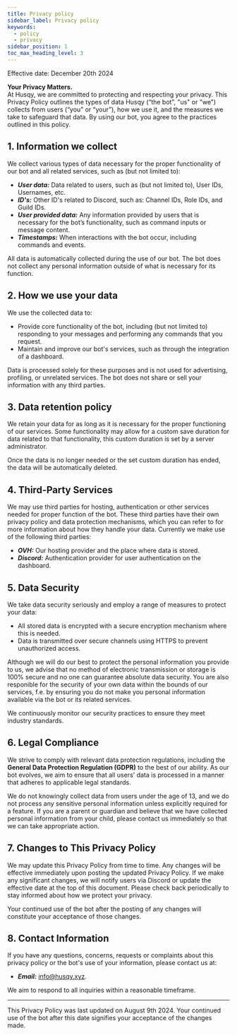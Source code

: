 ```yaml
---
title: Privacy policy
sidebar_label: Privacy policy
keywords:
  - policy
  - privacy
sidebar_position: 1
toc_max_heading_level: 3
---
```


Effective date: December 20th 2024

**Your Privacy Matters.**<br/>
At Husqy, we are committed to protecting and respecting your privacy. This Privacy Policy outlines the types of data Husqy (“the bot”, "us" or "we") collects from users (“you” or “your”), how we use it, and the measures we take to safeguard that data. By using our bot, you agree to the practices outlined in this policy.

## 1. Information we collect

We collect various types of data necessary for the proper functionality of our bot and all related services, such as (but not limited to):

- **_User data:_** Data related to users, such as (but not limited to), User IDs, Usernames, etc.
- **_ID's:_** Other ID's related to Discord, such as: Channel IDs, Role IDs, and Guild IDs.
- **_User provided data:_** Any information provided by users that is necessary for the bot’s functionality, such as command inputs or message content.
- **_Timestamps:_** When interactions with the bot occur, including commands and events.

All data is automatically collected during the use of our bot. The bot does not collect any personal information outside of what is necessary for its function.

## 2. How we use your data

We use the collected data to:

- Provide core functionality of the bot, including (but not limited to) responding to your messages and performing any commands that you request.
- Maintain and improve our bot's services, such as through the integration of a dashboard.

Data is processed solely for these purposes and is not used for advertising, profiling, or unrelated services. The bot does not share or sell your information with any third parties.

## 3. Data retention policy

We retain your data for as long as it is necessary for the proper functioning of our services. Some functionality may allow for a custom save duration for data related to that functionality, this custom duration is set by a server administrator.

Once the data is no longer needed or the set custom duration has ended, the data will be automatically deleted.

## 4. Third-Party Services

We may use third parties for hosting, authentication or other services needed for proper function of the bot. These third parties have their own privacy policy and data protection mechanisms, which you can refer to for more information about how they handle your data. Currently we make use of the following third parties:

- **_OVH:_** Our hosting provider and the place where data is stored.
- **_Discord:_** Authentication provider for user authentication on the dashboard.

## 5. Data Security

We take data security seriously and employ a range of measures to protect your data:

- All stored data is encrypted with a secure encryption mechanism where this is needed.
- Data is transmitted over secure channels using HTTPS to prevent unauthorized access.

Although we will do our best to protect the personal information you provide to us, we advise that no method of electronic transmission or storage is 100% secure and no one can guarantee absolute data security. You are also responible for the security of your own data within the bounds of our services, f.e. by ensuring you do not make you personal information available via the bot or its related services.

We continuously monitor our security practices to ensure they meet industry standards.

## 6. Legal Compliance

We strive to comply with relevant data protection regulations, including the **General Data Protection Regulation (GDPR)** to the best of our ability. As our bot evolves, we aim to ensure that all users' data is processed in a manner that adheres to applicable legal standards.

We do not knowingly collect data from users under the age of 13, and we do not process any sensitive personal information unless explicitly required for a feature. If you are a parent or guardian and believe that we have collected personal information from your child, please contact us immediately so that we can take appropriate action.

## 7. Changes to This Privacy Policy

We may update this Privacy Policy from time to time. Any changes will be effective immediately upon posting the updated Privacy Policy. If we make any significant changes, we will notify users via Discord or update the effective date at the top of this document. Please check back periodically to stay informed about how we protect your privacy.

Your continued use of the bot after the posting of any changes will constitute your acceptance of those changes.

## 8. Contact Information

If you have any questions, concerns, requests or complaints about this privacy policy or the bot's use of your information, please contact us at:

- **_Email:_** info@husqy.xyz.

We aim to respond to all inquiries within a reasonable timeframe.

---

This Privacy Policy was last updated on August 9th 2024. Your continued use of the bot after this date signifies your acceptance of the changes made.
